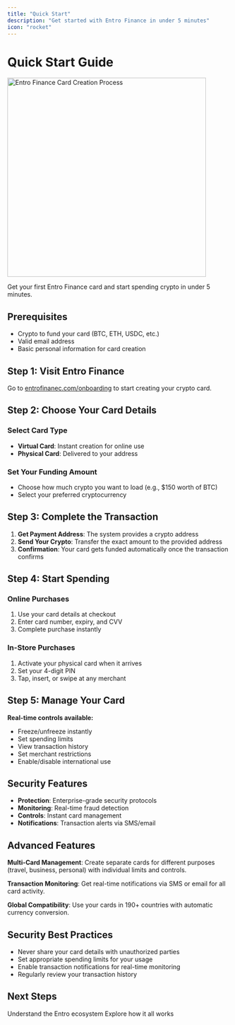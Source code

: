 ```yaml
---
title: "Quick Start"
description: "Get started with Entro Finance in under 5 minutes"
icon: "rocket"
---
```


# Quick Start Guide

<img src="/assets/gif1.gif" alt="Entro Finance Card Creation Process" width="450" />

Get your first Entro Finance card and start spending crypto in under 5 minutes.

## Prerequisites

- Crypto to fund your card (BTC, ETH, USDC, etc.)
- Valid email address
- Basic personal information for card creation

## Step 1: Visit Entro Finance

Go to [entrofinanec.com/onboarding](http://entrofinanec.com/onboarding) to start creating your crypto card.

## Step 2: Choose Your Card Details

### Select Card Type
- **Virtual Card**: Instant creation for online use
- **Physical Card**: Delivered to your address

### Set Your Funding Amount
- Choose how much crypto you want to load (e.g., $150 worth of BTC)
- Select your preferred cryptocurrency

## Step 3: Complete the Transaction

1. **Get Payment Address**: The system provides a crypto address
2. **Send Your Crypto**: Transfer the exact amount to the provided address
3. **Confirmation**: Your card gets funded automatically once the transaction confirms

## Step 4: Start Spending

### Online Purchases
1. Use your card details at checkout
2. Enter card number, expiry, and CVV
3. Complete purchase instantly

### In-Store Purchases
1. Activate your physical card when it arrives
2. Set your 4-digit PIN
3. Tap, insert, or swipe at any merchant

## Step 5: Manage Your Card

**Real-time controls available:**
- Freeze/unfreeze instantly
- Set spending limits
- View transaction history
- Set merchant restrictions
- Enable/disable international use

## Security Features

- **Protection**: Enterprise-grade security protocols
- **Monitoring**: Real-time fraud detection
- **Controls**: Instant card management
- **Notifications**: Transaction alerts via SMS/email

## Advanced Features

**Multi-Card Management**: Create separate cards for different purposes (travel, business, personal) with individual limits and controls.

**Transaction Monitoring**: Get real-time notifications via SMS or email for all card activity.

**Global Compatibility**: Use your cards in 190+ countries with automatic currency conversion.

## Security Best Practices

- Never share your card details with unauthorized parties
- Set appropriate spending limits for your usage
- Enable transaction notifications for real-time monitoring
- Regularly review your transaction history

## Next Steps

<CardGroup cols={2}>
  <Card
    title="Learn More"
    icon="heart"
    href="/getting-started/what-is-entro"
  >
    Understand the Entro ecosystem
  </Card>
  <Card
    title="System Overview"
    icon="code"
    href="/how-it-works/overview"
  >
    Explore how it all works
  </Card>
</CardGroup>
